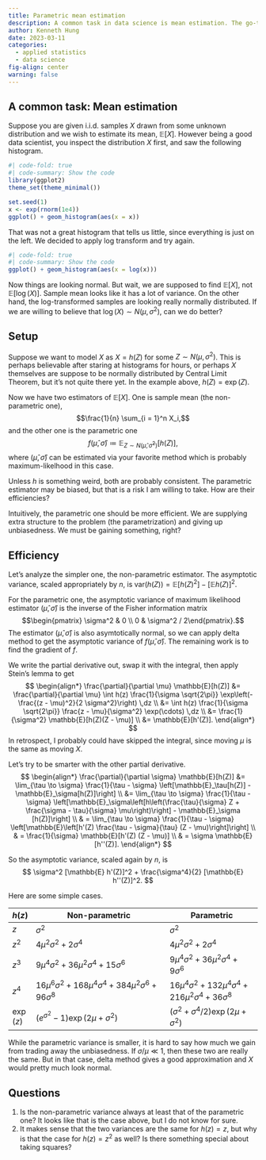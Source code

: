 ```yaml
---
title: Parametric mean estimation
description: A common task in data science is mean estimation. The go-to estimator is sample mean, which is non-parametric in nature. But what if we have good reasons to believe in a parametric model for the population?
author: Kenneth Hung
date: 2023-03-11
categories:
  - applied statistics
  - data science
fig-align: center
warning: false
---
```


## A common task: Mean estimation

Suppose you are given i.i.d. samples $X$ drawn from some unknown distribution and we wish to estimate its mean, $\mathbb{E}[X]$. However being a good data scientist, you inspect the distribution $X$ first, and saw the following histogram.

```r
#| code-fold: true
#| code-summary: Show the code
library(ggplot2)
theme_set(theme_minimal())

set.seed(1)
x <- exp(rnorm(1e4))
ggplot() + geom_histogram(aes(x = x))
```

That was not a great histogram that tells us little, since everything is just on the left. We decided to apply log transform and try again.

```r
#| code-fold: true
#| code-summary: Show the code
ggplot() + geom_histogram(aes(x = log(x)))
```

Now things are looking normal. But wait, we are supposed to find $\mathbb{E}[X]$, not $\mathbb{E}[\log(X)]$. Sample mean looks like it has a lot of variance. On the other hand, the log-transformed samples are looking really normally distributed. If we are willing to believe that $\log(X) \sim N(\mu, \sigma^2)$, can we do better?

## Setup

Suppose we want to model $X$ as $X = h(Z)$ for some $Z \sim N(\mu, \sigma^2)$. This is perhaps believable after staring at histograms for hours, or perhaps $X$ themselves are suppose to be normally distributed by Central Limit Theorem, but it's not quite there yet. In the example above, $h(Z) = \exp(Z)$.

Now we have two estimators of $\mathbb{E}[X]$. One is sample mean (the non-parametric one),
$$\frac{1}{n} \sum_{i = 1}^n X_i,$$
and the other one is the parametric one
$$f(\hat{\mu}, \hat{\sigma}) \coloneqq \mathbb{E}_{Z \sim N(\hat{\mu}, \hat{\sigma}^2)}[h(Z)],$$
where $(\hat{\mu}, \hat{\sigma})$ can be estimated via your favorite method which is probably maximum-likelhood in this case.

Unless $h$ is something weird, both are probably consistent. The parametric estimator may be biased, but that is a risk I am willing to take. How are their efficiencies?

Intuitively, the parametric one should be more efficient. We are supplying extra structure to the problem (the parametrization) and giving up unbiasedness. We must be gaining something, right?

## Efficiency

Let's analyze the simpler one, the non-parametric estimator. The asymptotic variance, scaled appropriately by $n$, is $\text{var}(h(Z)) = \mathbb{E}[h(Z)^2] - [\mathbb{E} h(Z)]^2$.

For the parametric one, the asymptotic variance of maximum likelihood estimator $(\hat{\mu}, \hat{\sigma})$ is the inverse of the Fisher information matrix
$$\begin{pmatrix} \sigma^2 & 0 \\ 0 & \sigma^2 / 2\end{pmatrix}.$$
The estimator $(\hat{\mu}, \hat{\sigma})$ is also asymtotically normal, so we can apply delta method to get the asymptotic variance of $f(\hat{\mu}, \hat{\sigma})$. The remaining work is to find the gradient of $f$.

We write the partial derivative out, swap it with the integral, then apply Stein's lemma to get
$$
\begin{align*}
\frac{\partial}{\partial \mu} \mathbb{E}[h(Z)] &= \frac{\partial}{\partial \mu} \int h(z) \frac{1}{\sigma \sqrt{2\pi}} \exp\left(-\frac{(z - \mu)^2}{2 \sigma^2}\right) \,dz \\
&= \int h(z) \frac{1}{\sigma \sqrt{2\pi}} \frac{z - \mu}{\sigma^2} \exp(\cdots) \,dz \\
&= \frac{1}{\sigma^2} \mathbb{E}[h(Z)(Z - \mu)] \\
&= \mathbb{E}[h'(Z)].
\end{align*}
$$
In retrospect, I probably could have skipped the integral, since moving $\mu$ is the same as moving $X$.

Let's try to be smarter with the other partial derivative.
$$
\begin{align*}
\frac{\partial}{\partial \sigma} \mathbb{E}[h(Z)] &= \lim_{\tau \to \sigma} \frac{1}{\tau - \sigma} \left[\mathbb{E}_\tau[h(Z)] - \mathbb{E}_\sigma[h(Z)]\right] \\
&= \lim_{\tau \to \sigma} \frac{1}{\tau - \sigma} \left[\mathbb{E}_\sigma\left[h\left(\frac{\tau}{\sigma} Z + \frac{\sigma - \tau}{\sigma} \mu\right)\right] - \mathbb{E}_\sigma [h(Z)]\right] \\
& = \lim_{\tau \to \sigma} \frac{1}{\tau - \sigma} \left[\mathbb{E}\left[h'(Z) \frac{\tau - \sigma}{\tau} (Z - \mu)\right]\right] \\
& = \frac{1}{\sigma} \mathbb{E}[h'(Z) (Z - \mu)] \\
& = \sigma \mathbb{E}[h''(Z)].
\end{align*}
$$

So the asymptotic variance, scaled again by $n$, is
$$
\sigma^2 [\mathbb{E} h'(Z)]^2 + \frac{\sigma^4}{2} [\mathbb{E} h''(Z)]^2.
$$

Here are some simple cases.

| $h(z)$    | Non-parametric                                                              | Parametric                                          |
|-----------|-----------------------------------------------------------------------------|-----------------------------------------------------|
| $z$       | $\sigma^2$                                                                  | $\sigma^2$                                          |
| $z^2$     | $4 \mu^2 \sigma^2 + 2 \sigma^4$                                             | $4 \mu^2 \sigma^2 + 2 \sigma^4$                     |
| $z^3$     | $9 \mu^4 \sigma^2 + 36 \mu^2 \sigma^4 + 15 \sigma^6$                        | $9 \mu^4 \sigma^2 + 36 \mu^2 \sigma^4 + 9 \sigma^6$ |
| $z^4$     | $16 \mu^6 \sigma^2 + 168 \mu^4 \sigma^4 + 384 \mu^2 \sigma^6 + 96 \sigma^8$ | $16 \mu^4 \sigma^2 + 132 \mu^4 \sigma^4 + 216 \mu^2 \sigma^4 + 36 \sigma^8$ |
| $\exp(z)$ | $(e^{\sigma^2} - 1)\exp(2\mu + \sigma^2)$                                   | $(\sigma^2 + \sigma^4 / 2) \exp(2\mu + \sigma^2)$   |

While the parametric variance is smaller, it is hard to say how much we gain from trading away the unbiasedness. If $\sigma / \mu \ll 1$, then these two are really the same. But in that case, delta method gives a good approximation and $X$ would pretty much look normal.

## Questions
1. Is the non-parametric variance always at least that of the parametric one? It looks like that is the case above, but I do not know for sure.
2. It makes sense that the two variances are the same for $h(z) = z$, but why is that the case for $h(z) = z^2$ as well? Is there something special about taking squares?